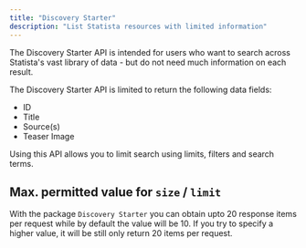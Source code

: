 ```yaml
---
title: "Discovery Starter"
description: "List Statista resources with limited information"
---
```


The Discovery Starter API is intended for users who want to search across Statista's vast
library of data - but do not need much information on each result.

The Discovery Starter API is limited to return the following data fields:

- ID
- Title
- Source(s)
- Teaser Image

Using this API allows you to limit search using limits, filters
and search terms.

## Max. permitted value for `size` / `limit`

With the package `Discovery Starter` you can obtain upto 20 response items per request while by default the value will be 10.
If you try to specify a higher value, it will be still only return 20 items per request.
